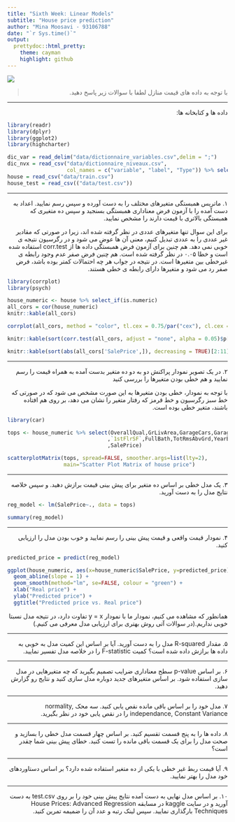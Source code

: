 ```yaml
---
title: "Sixth Week: Linear Models"
subtitle: "House price prediction"
author: "Mina Moosavi - 93106788"
date: "`r Sys.time()`"
output:
  prettydoc::html_pretty:
    theme: cayman
    highlight: github
---
```


<div align="center">
<img  src="images/house.jpg"  align = 'center'>
</div>

> <p dir="RTL"> 
با توجه به داده های قیمت منازل
لطفا با سوالات زیر پاسخ دهید.
</p>

***
<p dir="RTL">
داده ها و کتابخانه ها:
</p>

```r
library(readr)
library(dplyr)
library(ggplot2)
library(highcharter)

dic_var = read_delim("data/dictionnaire_variables.csv",delim = ";") 
dic_nvx = read_csv("data/dictionnaire_niveaux.csv",
                   col_names = c("variable", "label", "Type")) %>% select(1:3) 
house = read_csv("data/train.csv")
house_test = read_csv(("data/test.csv"))
```

***

<p dir="RTL">
۱. ماتریس همبستگی متغیرهای مختلف را به دست آورده و سپس رسم نمایید.
اعداد به دست آمده را با آزمون فرض معناداری همبستگی بسنجید و سپس ده متغیری که همبستگی بالاتری با قیمت دارند را مشخص نمایید.
</p>

<p dir="RTL">
برای این سوال تنها متغیرهای عددی در نظر گرفته شده اند، زیرا در صورتی که مقادیر غیر عددی را به عددی تبدیل کنیم، معنی آن ها عوض می شود و در رگرسیون نتیجه ی خوبی نمی دهد. هم چنین برای آزمون فرض همبستگی داده ها از
corr.test
استفاده شده است و خطا ۰.۰۵ در نظر گرفته شده است. هم چنین فرض صفر عدم وجود رابطه ی غیرخطی بین متغیرها است. در نتیجه در جواب هر چه احتمالات کمتر بوده باشد، فرض صفر رد می شود و متغیرها دارای رابطه ی خطی هستند.
</p>
```r
library(corrplot)
library(psych)

house_numeric <- house %>% select_if(is.numeric)
all_cors = cor(house_numeric)
knitr::kable(all_cors)

corrplot(all_cors, method = "color", tl.cex = 0.75/par("cex"), cl.cex = 0.75/par("cex"))

knitr::kable(sort(corr.test(all_cors, adjust = "none", alpha = 0.05)$p[38,]))

knitr::kable(sort(abs(all_cors['SalePrice',]), decreasing = TRUE)[2:11])
```

***

<p dir="RTL">
۲. در یک تصویر نمودار پراکنش دو به دو ده متغیر بدست آمده به همراه قیمت را رسم نمایید و هم خطی بودن متغیرها را بررسی کنید
</p>

<p dir="RTL">
با توجه به نمودار، خطی بودن متغیرها به این صورت مشخص می شود که در صورتی که خط سبز رگرسیون و خط قرمز که رفتار متغیر را نشان می دهد، بر روی هم افتاده باشند، متغیر خطی بوده است.
</p>
```r
library(car)

tops <- house_numeric %>% select(OverallQual,GrLivArea,GarageCars,GarageArea,TotalBsmtSF
                                ,`1stFlrSF`,FullBath,TotRmsAbvGrd,YearBuilt,YearRemodAdd
                                ,SalePrice)

scatterplotMatrix(tops, spread=FALSE, smoother.args=list(lty=2), 
                  main="Scatter Plot Matrix of house price")
```

***

<p dir="RTL">
۳. یک مدل خطی بر اساس ده متغیر برای پیش بینی قیمت برازش دهید. و سپس خلاصه نتایج مدل را به دست آورید.
</p>

```r
reg_model <- lm(SalePrice~., data = tops)

summary(reg_model)
```

***

<p dir="RTL">
۴. نمودار قیمت واقعی و قیمت پیش بینی را رسم نمایید و خوب بودن مدل را ارزیابی کنید.
</p>
```r
predicted_price = predict(reg_model)

ggplot(house_numeric, aes(x=house_numeric$SalePrice, y=predicted_price)) + geom_point(colour = "brown3") + 
  geom_abline(slope = 1) + 
  geom_smooth(method="lm", se=FALSE, colour = "green") +
  xlab("Real price") +
  ylab("Predicted price") + 
  ggtitle("Predicted price vs. Real price")

```
<p dir="RTL">
همانطور که مشاهده می کنیم، نمودار ما با نمودار 
y = x 
تفاوت دارد، در نتیجه مدل نسبتا خوبی نداریم.(در سوالات آتی روش بهتری برای ارزیابی مدل معرفی می کنیم.)
</p>
***

<p dir="RTL">
۵. مقدار
R-squared
 مدل را به دست آورید. آیا بر اساس این کمیت مدل به خوبی به داده ها برازش داده شده است؟
 کمیت
 F-statistic
 را در خلاصه مدل تفسیر نمایید.
</p>

***

<p dir="RTL">
۶. بر اساس
p-value
 سطح معناداری ضرایب تصمیم بگیرید که چه متغیرهایی در مدل سازی استفاده شود.
بر اساس متغیرهای جدید دوباره مدل سازی کنید و نتایج رو گزارش دهید.
</p>

***

<p dir="RTL">
۷. مدل خود را بر اساس باقی مانده نقص یابی کنید.
سه محک 
normality, independance, Constant Variance
 را در نقص یابی خود در نظر بگیرید.
</p>

***

<p dir="RTL">
۸. داده ها را به پنج قسمت تقسیم کنید. بر اساس چهار قسمت مدل خطی را بسازید و صحت مدل را برای یک قسمت 
باقی مانده را تست کنید. خطای پیش بینی شما چقدر است؟
</p>


***

<p dir="RTL"> 
۹. آیا قیمت ربط غیر خطی با یکی از ده متغیر استفاده شده دارد؟
بر اساس دستاوردهای خود مدل را بهتر نمایید.
</p>

***

<p dir="RTL"> 
۱۰. بر اساس مدل نهایی به دست آمده نتایج پیش بینی خود را بر روی
test.csv
به دست آورید و در سایت 
kaggle
 در مسابقه 
 House Prices: Advanced Regression Techniques
بارگذاری نمایید. سپس لینک رتبه و عدد آن را ضمیمه تمرین کنید.
</p>


